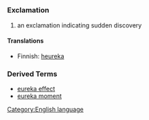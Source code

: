 =={{en}}==
[[Category:English language]]
===Exclamation===
#an exclamation indicating sudden discovery

====Translations====
*Finnish: [[heureka]]

===Derived Terms===
*[[eureka effect]]
*[[eureka moment]]